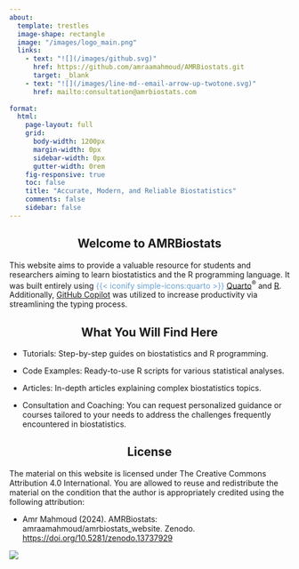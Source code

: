 ```yaml
---
about: 
  template: trestles
  image-shape: rectangle
  image: "/images/logo_main.png"
  links:
    - text: "![](/images/github.svg)"
      href: https://github.com/amraamahmoud/AMRBiostats.git
      target: _blank
    - text: "![](/images/line-md--email-arrow-up-twotone.svg)"
      href: mailto:consultation@amrbiostats.com
      
format: 
  html: 
    page-layout: full
    grid:
      body-width: 1200px
      margin-width: 0px
      sidebar-width: 0px
      gutter-width: 0rem
    fig-responsive: true
    toc: false
    title: "Accurate, Modern, and Reliable Biostatistics"
    comments: false
    sidebar: false
---
```


::: {style="text-align: center"}
## Welcome to AMRBiostats {.unnumbered}
:::

This website aims to provide a valuable resource for students and researchers aiming to learn biostatistics and the R programming language. It was built entirely using [{{< iconify simple-icons:quarto >}}]{style="color: #68a1d3"} [Quarto](https://quarto.org/)^®^ and [R](https://www.r-project.org). Additionally, [GitHub Copilot](https://github.com/features/copilot) was utilized to increase productivity via streamlining the typing process.

::: {style="text-align: center"}
## What You Will Find Here {.unnumbered}
:::

-   Tutorials: Step-by-step guides on biostatistics and R programming.

-   Code Examples: Ready-to-use R scripts for various statistical analyses.

-   Articles: In-depth articles explaining complex biostatistics topics.

-   Consultation and Coaching: You can request personalized guidance or courses tailored to your needs to address the challenges frequently encountered in biostatistics.

::: {style="text-align: center"}
## License {.unnumbered}
:::

The material on this website is licensed under The Creative Commons Attribution 4.0 International. You are allowed to reuse and redistribute the material on the condition that the author is appropriately credited using the following attribution:

-   Amr Mahmoud (2024). AMRBiostats: amraamahmoud/amrbiostats_website. Zenodo. <https://doi.org/10.5281/zenodo.13737929>

[![](https://zenodo.org/badge/DOI/10.5281/zenodo.13737929.svg)](https://doi.org/10.5281/zenodo.13737929)

